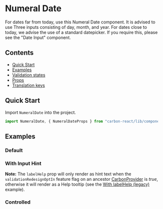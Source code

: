 

<Meta of={NumeralDateStories} />

# Numeral Date

For dates far from today, use this Numeral Date component. It is advised to use Three inputs consisting of day, month, and year.
For dates close to today, we advise the use of a standard datepicker. If you require this, please see the "Date Input" component.

## Contents

- [Quick Start](#quick-start)
- [Examples](#examples)
- [Validation states](#validation-states)
- [Props](#props)
- [Translation keys](#translation-keys)

## Quick Start

Import `NumeralDate` into the project.

```javascript
import NumeralDate, { NumeralDateProps } from "carbon-react/lib/components/numeral-date";
```

## Examples

### Default

<Canvas of={NumeralDateStories.Default} />

### With Input Hint

**Note:** The `labelHelp` prop will only render as hint text when the `validationRedesignOptIn` feature flag on an ancestor [CarbonProvider](../?path=/docs/carbon-provider--docs) is *true*, 
otherwise it will render as a Help tooltip (see the [With labelHelp (legacy)](#with-labelhelp-legacy) example).

<Canvas of={NumeralDateStories.WithInputHint} />

### Controlled

<Canvas of={NumeralDateStories.Controlled} />

### Allowed date formats

<Canvas of={NumeralDateStories.AllowedDateFormats} />

### Validating date values
`NumeralDate` has both error and warning states, which can be set via the `error` and `warning` props respectively. However, `NumeralDate` also has a built-in feature to validate date values automatically, so you don't have to recreate this logic yourself. 
This can be enabled via the `enableInternalError` and `enableInternalWarning` props. The rendered messages are displayed alongside the messages defined with the regular `error` and `warning` props.

This in-built validation feature uses translation keys for the invalid date messages, so you can modify them to suit your localisation needs. The keys are `numeralDate.validation.day`, `numeralDate.validation.month`, and `numeralDate.validation.year`.

#### As an error

When using the internal validations as an error, please ensure to also prevent form submission as this is not handled by the component.

<Canvas of={NumeralDateStories.InternalValidationError} />

#### As warning

When using the internal validations as a warning, the form can still be submitted as this is a non-blocking state.

<Canvas of={NumeralDateStories.InternalValidationWarning} />

### Size

You can use the `size` prop to set the size of the field.

<Canvas of={NumeralDateStories.Size} />

### Required

<Canvas of={NumeralDateStories.Required} />

### isOptional

<Canvas of={NumeralDateStories.IsOptional} />

### Programmatic Focus

It is possible to focus the `NumeralDate` component programmatically by passing a ref to the component and calling the `focus` method on it.

<Canvas of={NumeralDateStories.ProgrammaticFocus} />

### With labelInline (legacy)

Use the `labelInline` prop to display the label on the same horizontal row as the input. You can adjust its appearance using the `labelWidth` and 
`labelAlign` props to control the width and text alignment of the label and the `inputWidth` prop to control the width of the input.

**Note:** This is a legacy feature and will only render if the `validationRedesignOptIn` feature flag on an ancestor [CarbonProvider](../?path=/docs/carbon-provider--docs) is *false*.

<Canvas of={NumeralDateStories.InlineLabel} />

### Enabling the adaptive behaviour

The inline label can change to be top aligned at a breakpoint. Enable this by passing in a number to the `adaptiveLabelBreakpoint` prop. This corresponds to a px screen width.

<Canvas of={NumeralDateStories.EnablingAdaptiveBehaviour} />

### With labelHelp (legacy)

**Note:** This is a legacy feature and will only render if the `validationRedesignOptIn` feature flag on an ancestor [CarbonProvider](../?path=/docs/carbon-provider--docs) is *false*.

<Canvas of={NumeralDateStories.WithLabelHelp} />

### With fieldHelp (legacy)

**Note:** This is a legacy feature and will only render if the `validationRedesignOptIn` feature flag on an ancestor [CarbonProvider](../?path=/docs/carbon-provider--docs) is *false*.

<Canvas of={NumeralDateStories.WithFieldHelp} />

## Validation States

This component supports input validation, see our [Validations](../?path=/docs/documentation-validations--docs) documentation page for more information.

## Props

### NumeralDate

<ArgTypes of={NumeralDateStories} />

## Translation keys

The following keys are available to override the translations for this component by passing in a custom locale object to the
[i18nProvider](../?path=/docs/documentation-i18n--docs).

<TranslationKeysTable
  translationData={[
    {
      name: "numeralDate.validation.day",
      description:
        "The text displayed in the tooltip if the day validation fails",
      type: "func",
      returnType: "string",
    },
    {
      name: "numeralDate.validation.month",
      description:
        "The text displayed in the tooltip if the month validation fails",
      type: "func",
      returnType: "string",
    },
    {
      name: "numeralDate.validation.year",
      description:
        "The text displayed in the tooltip if the year validation fails",
      type: "func",
      returnType: "string",
    },
        {
      name: "numeralDate.labels.day",
      description:
        "The text displayed within the day label",
      type: "func",
      returnType: "string",
    },
    {
      name: "numeralDate.labels.month",
      description:
        "The text displayed within the month label",
      type: "func",
      returnType: "string",
    },
    {
      name: "numeralDate.labels.year",
      description:
        "The text displayed within the year label",
      type: "func",
      returnType: "string",
    },
  ]}
/>
